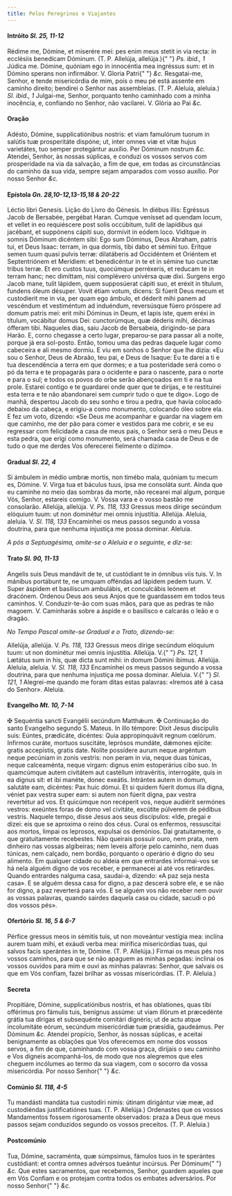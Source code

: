 ```yaml
---
title: Pelos Peregrinos e Viajantes
---
```


#### Intróito <em>Sl. 25, 11-12</em>

<div class="grid grid-cols-2 gap-5">
  <span class="text-justify">
    Rédime me, Dómine, et miserére mei: pes enim meus stetit in via recta: in
    ecclésiis benedícam Dóminum. (T. P. Allelúja, allelúja.){" "}
    <em>Ps. ibid., 1</em> Júdica me. Dómine, quóniam ego in innocéntia mea
    ingréssus sum: et in Dómino sperans non infirmábor. V. Gloria Patri{" "}
    <em>&c.</em>
  </span>
  <span class="text-justify">
    Resgatai-me, Senhor, e tende misericórdia de mim, pois o meu pé está assente
    em caminho direito; bendirei o Senhor nas assembleias. (T. P. Aleluia,
    aleluia.) <em>Sl. ibid., 1</em> Julgai-me, Senhor, porquanto tenho caminhado
    com a minha inocência, e, confiando no Senhor, não vacilarei. V. Glória ao
    Pai <em>&c.</em>
  </span>
</div>

#### Oração

<div class="grid grid-cols-2 gap-5">
  <span class="text-justify">
    Adésto, Dómine, supplicatiónibus nostris: et viam famulórum tuorum in
    salútis tuæ prosperitáte dispóne; ut, inter omnes viæ et vitæ hujus
    varietátes, tuo semper protegántur auxílio. Per Dóminum nostrum <em>&c.</em>
  </span>
  <span class="text-justify">
    Atendei, Senhor, às nossas súplicas, e conduzi os vossos servos com
    prosperidade na via da salvação, a fim de que, em todas as circunstâncias do
    caminho da sua vida, sempre sejam amparados com vosso auxílio. Por nosso
    Senhor <em>&c.</em>
  </span>
</div>

#### Epístola <em>Gn. 28,10-12,13-15,18 & 20-22</em>

<div class="grid grid-cols-2 gap-5">
  <span class="text-justify">Léctio libri Genesis.</span>
  <span class="text-justify">Lição do Livro do Génesis.</span>
  <span class="text-justify">
    In diébus illis: Egréssus Jacob de Bersabée, pergébat Haran. Cumque venísset
    ad quendam locum, et vellet in eo requiéscere post solis occúbitum, tulit de
    lapídibus qui jacébant, et suppónens cápiti suo, dormívit in eódem loco.
    Vidítque in somnis Dóminum dicéntem sibi: Ego sum Dóminus, Deus Abraham,
    patris tui, et Deus Isaac: terram, in qua dormis, tibi dabo et sémini tuo.
    Erítque semen tuum quasi pulvis terræ: dilatáberis ad Occidéntem et Oriéntem
    et Septentriónem et Merídiem: et benedicéntur in te et in sémine tuo cunctæ
    tribus terræ. Et ero custos tuus, quocúmque perréxeris, et reducam te in
    terram hanc; nec dimíttam, nisi complévero univérsa quæ dixi. Surgens ergo
    Jacob mane, tulit lápidem, quem supposúerat cápiti suo, et eréxit in
    títulum, fundens óleum désuper. Vovit étiam votum, dicens: Si fúerit Deus
    mecum et custodíerit me in via, per quam ego ámbulo, et déderit mihi panem
    ad vescéndum et vestiméntum ad induéndum, reversúsque fúero próspere ad
    domum patris mei: erit mihi Dóminus in Deum, et lapis iste, quem eréxi in
    títulum, vocábitur domus Dei: cunctorúmque, quæ déderis mihi, décimas
    ófferam tibi.
  </span>
  <span class="text-justify">
    Naqueles dias, saiu Jacob de Bersabeia, dirigindo-se para Harão. E, corno
    chegasse a certo lugar, preparou-se para passar ali a noite, porque já era
    sol-posto. Então, tomou uma das pedras daquele lugar como cabeceira e ali
    mesmo dormiu. E viu em sonhos o Senhor que lhe dizia: «Eu sou o Senhor, Deus
    de Abraão, teu pai, e Deus de Isaque: Eu te darei a ti e tua descendência a
    terra em que dormes; e a tua posteridade será como o pó da terra e te
    propagarás para o ocidente e para o nascente, para o norte e para o sul; e
    todos os povos do orbe serão abençoados em ti e na tua prole. Estarei
    contigo e te guardarei onde quer que te dirijas, e te restituirei esta terra
    e te não abandonarei sem cumprir tudo o que te digo». Logo de manhã,
    despertou Jacob do seu sonho e tirou a pedra, que havia colocado debaixo da
    cabeça, e erigiu-a como monumento, colocando óleo sobre ela. E fez um voto,
    dizendo: «Se Deus me acompanhar e guardar na viagem em que caminho, me der
    pão para comer e vestidos para me cobrir, e se eu regressar com felicidade a
    casa de meus pais, o Senhor será o meu Deus e esta pedra, que erigi como
    monumento, será chamada casa de Deus e de tudo o que me derdes Vos
    oferecerei fielmente o dízimo».
  </span>
</div>

#### Gradual <em>Sl. 22, 4</em>

<div class="grid grid-cols-2 gap-5">
  <span class="text-justify">
    Si ámbulem in médio umbræ mortis, non timébo mala, quóniam tu mecum es,
    Dómine. V. Virga tua et báculus tuus, ipsa me consoláta sunt.
  </span>
  <span class="text-justify">
    Ainda que eu caminhe no meio das sombras da morte, não recearei mal algum,
    porque Vós, Senhor, estareis comigo. V. Vossa vara e o vosso bastão me
    consolarão.
  </span>
  <span class="text-justify">
    Allelúja, allelúja. V. <em>Ps. 118, 133</em> Gressus meos dírige secúndum
    elóquium tuum: ut non dominétur mei omnis injustítia. Allelúja.
  </span>
  <span class="text-justify">
    Aleluia, aleluia. V. <em>Sl. 118, 133</em> Encaminhei os meus passos segundo
    a vossa doutrina, para que nenhuma injustiça me possa dominar. Aleluia.
  </span>
</div>

<em>A pós a Septuagésima, omite-se o Aleluia e o seguinte, e diz-se:</em>

#### Trato <em>Sl. 90, 11-13</em>

<div class="grid grid-cols-2 gap-5">
  <span class="text-justify">
    Angelis suis Deus mandávit de te, ut custódiant te in ómnibus viis tuis. V.
    In mánibus portábunt te, ne umquam offéndas ad lápidem pedem tuum. V. Super
    áspidem et basilíscum ambulábis, et conculcábis leónem et dracónem.
  </span>
  <span class="text-justify">
    Ordenou Deus aos seus Anjos que te guardassem em todos teus caminhos. V.
    Conduzir-te-ão com suas mãos, para que as pedras te não magoem. V.
    Caminharás sobre a áspide e o basilisco e calcarás o leão e o dragão.
  </span>
</div>

<em>No Tempo Pascal omite-se Gradual e o Trato, dizendo-se:</em>

<div class="grid grid-cols-2 gap-5">
  <span class="text-justify">
    Allelúja, allelúja. V. <em>Ps. 118, 133</em> Gressus meos dírige secúndum
    elóquium tuum: ut non dominétur mei omnis injustítia. Allelúja. V.{" "}
    <em>Ps. 121, 1</em> Lætátus sum in his, quæ dicta sunt mihi: in domum Dómini
    íbimus. Allelúja.
  </span>
  <span class="text-justify">
    Aleluia, aleluia. V. <em>Sl. 118, 133</em> Encaminhei os meus passos segundo
    a vossa doutrina, para que nenhuma injustiça me possa dominar. Aleluia. V.{" "}
    <em>Sl. 121, 1</em> Alegrei-me quando me foram ditas estas palavras: «Iremos
    até à casa do Senhor». Aleluia.
  </span>
</div>

#### Evangelho <em>Mt. 10, 7-14</em>

<div class="grid grid-cols-2 gap-5">
  <span class="text-justify">
    <span class="text-red-500">&#10016;</span> Sequéntia sancti Evangélii
    secúndum Matthǽum.
  </span>
  <span class="text-justify">
    <span class="text-red-500">&#10016;</span> Continuação do santo Evangelho
    segundo S. Mateus.
  </span>
  <span class="text-justify">
    In illo témpore: Dixit Jesus discípulis suis: Eúntes, prædicáte, dicéntes:
    Quia appropinquávit regnum cœlórum. Infirmos curáte, mortuos suscitáte,
    leprósos mundáte, dǽmones ejícite: gratis accepístis, gratis date. Nolíte
    possídere aurum neque argéntum neque pecúniam in zonis vestris: non peram in
    via, neque duas túnicas, neque calceaménta, neque virgam: dignus enim
    estoperárius cibo suo. In quamcúmque autem civitátem aut castéllum
    intravéritis, interrogáte, quis in ea dignus sit: et ibi manéte, donec
    exeátis. Intrántes autem in domum, salutáte eam, dicéntes: Pax huic dómui.
    Et si quidem fúerit domus illa digna, véniet pax vestra super eam: si autem
    non fúerit digna, pax vestra revertétur ad vos. Et quicúmque non recéperit
    vos, neque audiérit sermónes vestros: exeúntes foras de domo vel civitáte,
    excútite púlverem de pédibus vestris.
  </span>
  <span class="text-justify">
    Naquele tempo, disse Jesus aos seus discípulos: «Ide, pregai e dizei: eis
    que se aproxima o reino dos céus. Curai os enfermos, ressuscitai aos mortos,
    limpai os leprosos, expulsai os demónios. Dai gratuitamente, o que
    gratuitamente recebestes. Não queirais possuir ouro, nem prata, nem dinheiro
    nas vossas algibeiras; nem leveis alforje pelo caminho, nem duas túnicas,
    nem calçado, nem bordão, porquanto o operário é digno do seu alimento. Em
    qualquer cidade ou aldeia em que entrardes informai-vos se há nela alguém
    digno de vos receber, e permanecei aí até vos retirardes. Quando entrardes
    nalguma casa, saudai-a, dizendo: «A paz seja nesta casa». E se alguém dessa
    casa for digno, a paz descerá sobre ele, e se não for digno, a paz reverterá
    para vós. E se alguém vos não receber nem ouvir as vossas palavras, quando
    sairdes daquela casa ou cidade, sacudi o pó dos vossos pés».
  </span>
</div>

#### Ofertório <em>Sl. 16, 5 & 6-7</em>

<div class="grid grid-cols-2 gap-5">
  <span class="text-justify">
    Pérfice gressus meos in sémitis tuis, ut non moveántur vestígia mea: inclína
    aurem tuam mihi, et exáudi verba mea: mirífica misericórdias tuas, qui
    salvos facis sperántes in te, Dómine. (T. P. Allelúja.)
  </span>
  <span class="text-justify">
    Firmai os meus pés nos vossos caminhos, para que se não apaguem as minhas
    pegadas: inclinai os vossos ouvidos para mim e ouvi as minhas palavras:
    Senhor, que salvais os que em Vós confiam, fazei brilhar as vossas
    misericórdias. (T. P. Aleluia.)
  </span>
</div>

#### Secreta

<div class="grid grid-cols-2 gap-5">
  <span class="text-justify">
    Propitiáre, Dómine, supplicatiónibus nostris, et has oblationes, quas tibi
    offérimus pro fámulis tuis, benígnus assúme: ut viam illórum et præcedénte
    grátia tua dírigas et subsequénte comitári dignéris; ut de actu atque
    incolumitáte eórum, secúndum misericórdiæ tuæ præsídia, gaudeámus. Per
    Dóminum <em>&c.</em>
  </span>
  <span class="text-justify">
    Atendei propício, Senhor, às nossas súplicas, e aceitai benignamente as
    oblações que Vos oferecemos em nome dos vossos servos, a fim de que,
    caminhando com vossa graça, dirijais o seu caminho e Vos digneis
    acompanhá-los, de modo que nos alegremos que eles cheguem incólumes ao termo
    da sua viagem, com o socorro da vossa misericórdia. Por nosso Senhor{" "}
    <em>&c.</em>
  </span>
</div>

#### Comúnio <em>Sl. 118, 4-5</em>

<div class="grid grid-cols-2 gap-5">
  <span class="text-justify">
    Tu mandásti mandáta tua custodíri nimis: útinam dirigántur viæ meæ, ad
    custodiéndas justificatiónes tuas. (T. P. Allelúja.)
  </span>
  <span class="text-justify">
    Ordenastes que os vossos Mandamentos fossem rigorosamente observados: praza
    a Deus que meus passos sejam conduzidos segundo os vossos preceitos. (T. P.
    Aleluia.)
  </span>
</div>

#### Postcomúnio

<div class="grid grid-cols-2 gap-5">
  <span class="text-justify">
    Tua, Dómine, sacraménta, quæ súmpsimus, fámulos tuos in te sperántes
    custódiant: et contra omnes advérsos tueántur incúrsus. Per Dóminum{" "}
    <em>&c.</em>
  </span>
  <span class="text-justify">
    Que estes sacramentos, que recebemos, Senhor, guardem aqueles que em Vós
    Confiam e os protejam contra todos os embates adversários. Por nosso Senhor{" "}
    <em>&c.</em>
  </span>
</div>
